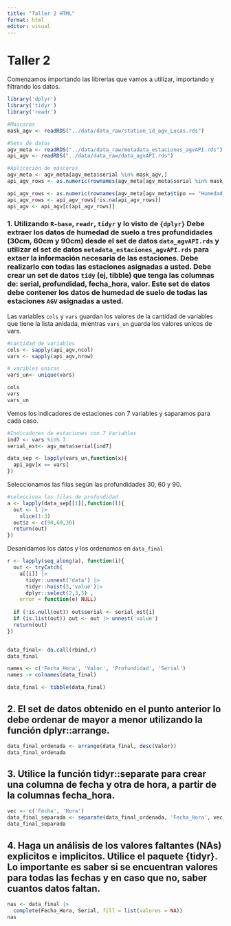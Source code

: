 ```yaml
---
title: "Taller 2 HTML"
format: html
editor: visual
---
```


# Taller 2

Comenzamos importando las librerías que vamos a utilizar, importando y filtrando los datos.

```r


library('dplyr')
library('tidyr')
library('readr')

#Mascaras
mask_agv <- readRDS("../data/data_raw/station_id_agv_Lucas.rds")

#Sets de datos
agv_meta <- readRDS("../data/data_raw/metadata_estaciones_agvAPI.rds")
api_agv <- readRDS("../data/data_raw/data_agvAPI.rds")

#Aplicación de máscaras
agv_meta <- agv_meta[agv_meta$serial %in% mask_agv,]
api_agv_rows <- as.numeric(rownames(agv_meta[agv_meta$serial %in% mask_agv,]))

api_agv_rows <- as.numeric(rownames(agv_meta[agv_meta$tipo == "Humedad_Suelo",]))
api_agv_rows <- api_agv_rows[!is.na(api_agv_rows)]
api_agv <- api_agv[c(api_agv_rows)]
```

### 1. Utilizando `R-base`, `readr`, `tidyr` y lo visto de `{dplyr}` Debe extraer los datos de humedad de suelo a tres profundidades (30cm, 60cm y 90cm) desde el set de datos `data_agvAPI.rds` y utilizar el set de datos `metadata_estaciones_agvAPI.rds` para extaer la información necesaria de las estaciones. Debe realizarlo con todas las estaciones asignadas a usted. Debe crear un set de datos `tidy` (ej, tibble) que tenga las columnas de: serial, profundidad, fecha_hora, valor. Este set de datos debe contener los datos de humedad de suelo de todas las estaciones `AGV` asignadas a usted.

Las variables `cols` y `vars` guardan los valores de la cantidad de variables que tiene la lista anidada, mientras `vars_un` guarda los valores unicos de vars.

```r
#cantidad de variables
cols <- sapply(api_agv,ncol)
vars <- sapply(api_agv,nrow)

# varibles unicas 
vars_un<- unique(vars)
```

```r
cols
vars
vars_un
```

Vemos los indicadores de estaciones con 7 variables y saparamos para cada caso.

```r
#Indicadores de estaciones con 7 Variables
ind7 <- vars %in% 7
serial_est<- agv_meta$serial[ind7]

data_sep <- lapply(vars_un,function(x){
  api_agv[x == vars]
})

```

Seleccionamos las filas según las profundidades 30, 60 y 90.

```r
#selecciona las filas de profundidad
a <- lapply(data_sep[[1]],function(l){
  out <- l |>
    slice(1:3)
  out$z <- c(90,60,30)
  return(out)
})
```

Desanidamos los datos y los ordenamos en `data_final`

```r
r <- lapply(seq_along(a), function(i){
  out <- tryCatch(
    a[[i]] |>
      tidyr::unnest('data') |>
      tidyr::hoist(3,'value')|>
      dplyr::select(2,3,5) ,
    error = function(e) NULL)
  
  if (!is.null(out)) out$serial <- serial_est[i]
  if (is.list(out)) out <- out |> unnest('value')
  return(out)
})


data_final<- do.call(rbind,r)
data_final

names <- c('Fecha_Hora', 'Valor', 'Profundidad', 'Serial')
names -> colnames(data_final)

data_final <- tibble(data_final)
```

## 2. El set de datos obtenido en el punto anterior lo debe ordenar de mayor a menor utilizando la función dplyr::arrange.

```r
data_final_ordenada <- arrange(data_final, desc(Valor))
data_final_ordenada
```

## 3. Utilice la función tidyr::separate para crear una columna de fecha y otra de hora, a partir de la columnas fecha_hora.

```r
vec <- c('Fecha', 'Hora')
data_final_separada <- separate(data_final_ordenada, 'Fecha_Hora', vec, sep=' ')
data_final_separada
```

## 4. Haga un análisis de los valores faltantes (NAs) explicitos e implicitos. Utilice el paquete {tidyr}. Lo importante es saber si se encuentran valores para todas las fechas y en caso que no, saber cuantos datos faltan.

```r
nas <- data_final |> 
  complete(Fecha_Hora, Serial, fill = list(valores = NA))
nas
```
